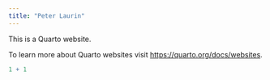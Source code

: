 ```yaml
---
title: "Peter Laurin"
---
```


This is a Quarto website.

To learn more about Quarto websites visit <https://quarto.org/docs/websites>.

```r
1 + 1
```
